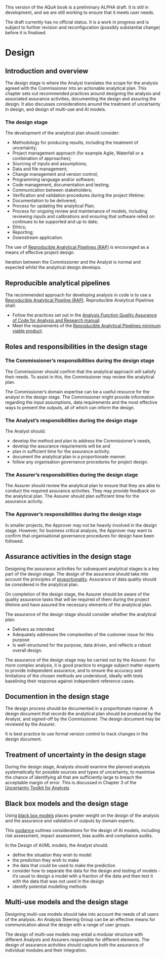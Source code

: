 ::: {.callout-important}
This version of the AQuA book is a preliminary ALPHA draft.  It is still in development, and we are still working to ensure that it meets user needs. 

The draft currently has no official status. It is a work in progress and is subject to further revision and reconfiguration (possibly substantial change) before it is finalised. 
:::

# Design

## Introduction and overview

The design stage is where the Analyst translates the scope for the analysis agreed with the Commissioner into an actionable analytical plan. This chapter sets out recommended practices around designing the analysis and associated assurance activities, documenting the design and assuring the design. It also discusses considerations around the treatment of uncertainty in design, and design of multi-use and AI models.

### The design stage 

The development of the analytical plan should consider:

* Methodology for producing results, including the treatment of uncertainty;
* Project management approach (for example Agile, Waterfall or a combination of approaches);
* Sourcing of inputs and assumptions;
* Data and file management;
* Change management and version control;
* Programming language and/or software;
* Code management, documentation and testing;
* Communication between stakeholders;
* Verification and validation procedures during the project lifetime;
* Documentation to be delivered;
* Process for updating the analytical Plan;
* Process for ongoing review and maintenance of models, including reviewing inputs and calibrations and ensuring that software relied on continues to be supported and up to date;
* Ethics;
* Reporting;
* Downstream application.

The use of [Reproducible Analytical Pipelines (RAP)](#rap) is encouraged as a means of effective project design.

Iteration between the Commissioner and the Analyst is normal and expected whilst the analytical design develops. 

::: {.callout-tip}
# Reproducible analytical pipelines<a name="rap"></a>

The recommended approach for developing analysis in code is to use a [Reproducible Analytical Pipeline (RAP)](https://analysisfunction.civilservice.gov.uk/support/reproducible-analytical-pipelines/). Reproducible Analytical Pipelines shall:

* Follow the practices set out in the [Analysis Function Quality Assurance of Code for Analysis and Research manual](https://best-practice-and-impact.github.io/qa-of-code-guidance/intro.html).
* Meet the requirements of the [Reproducible Analytical Pipelines minimum viable product](https://github.com/best-practice-and-impact/rap_mvp_maturity_guidance/blob/master/Reproducible-Analytical-Pipelines-MVP.md).

:::



## Roles and responsibilities in the design stage

### The Commissioner's responsibilities during the design stage
The Commissioner should confirm that the analytical approach will satisfy their needs. To assist in this, the Commissioner may review the analytical plan.

The Commissioner's domain expertise can be a useful resource for the analyst in the design stage. The Commissioner might provide information regarding the input assumptions, data requirements and the most effective ways to present the outputs, all of which can inform the design.

### The Analyst's responsibilities during the design stage
The Analyst should: 

*   develop the method and plan  to address the Commissioner’s needs, 
*   develop the assurance requirements will be and 
*   plan in sufficient time for the assurance activity. 
*   document the analytical plan in a proportionate manner.
*   follow any organisation governance procedures for project design.


### The Assurer's responsibilities during the design stage
The Assurer should review the analytical plan to ensure that they are able to conduct the required assurance activities. They may provide feedback on the analytical plan. The Assurer should plan sufficient time for the assurance activity. 



### The Approver's responsibilities during the design stage
In smaller projects, the Approver may not be heavily involved in the design stage. However, for business critical analysis, the Approver may want to confirm that organisational governance procedures for design have been followed.













## Assurance activities in the design stage



Designing the assurance activities for subsequent analytical stages is a key part of the design stage. The design of the assurance should take into account the principles of [proportionality](./proportionality.qmd). Assurance of data quality should be considered in the analytical plan.

On completion of the design stage, the Assurer should be aware of the quality assurance tasks that will be required of them during the project lifetime and have assured the necessary elements of the analytical plan.

The assurance of the design stage should consider whether the analytical plan:  

* Delivers as intended
* Adequately addresses the complexities of the customer issue for this purpose 
* Is well-structured for the purpose, data driven, and reflects a robust overall design.

The assurance of the design stage may be carried out by the Assurer. For more complex analysis, it is good practice to engage subject matter experts to provide independent assurance, and to ensure the accuracy and limitations of the chosen methods are understood, ideally with tests baselining their response against independent reference cases.


## Documention in the design stage

The design process should be documented in a proportionate manner. A design document that records the analytical plan should be produced by the Analyst, and signed-off by the Commissioner. The design document may be reviewed by the Assurer.

It is best practice to use formal version control to track changes in the design document.



## Treatment of uncertainty in the design stage

During the design stage, Analysts should examine the planned analysis systematically for possible sources and types of uncertainty, to maximise the chance of identifying all that are sufficiently large to breach the acceptable margin of error. This is discussed in Chapter 3 of the [Uncertainty Toolkit for Analysts](https://analystsuncertaintytoolkit.github.io/UncertaintyWeb/chapter_3.html)


## Black box models and the design stage

Using [black box models](definitions_and_key_concepts.qmd/#black_box) places greater weight on the design of the analysis and the assurance and validation of outputs by domain experts.

This [guidance](https://www.gov.uk/government/publications/introduction-to-ai-assurance/introduction-to-ai-assurance) outlines considerations for the design of AI models, including risk assessment, impact assessment, bias audits and compliance audits.

In the Design of AI/ML models, the Analyst should:

* define the situation they wish to model
* the prediction they wish to make
* the data that could be used to make the prediction
* consider how to separate the data for the design and testing of models - it's usual to design a model with a fraction of the data and then test it with the data that was not used in the design
* identify potential modelling methods

## Multi-use models and the design stage

Designing multi-use models should take into account the needs of all users of the analysis. An Analysis Steering Group can be an effective means for communication about the design with a range of user groups. 

The design of multi-use models may entail a modular structure with different Analysts and Assurers responsible for different elements. The design of assurance activities should capture both the assurance of individual modules and their integration.
